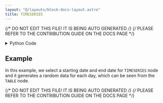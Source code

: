 ```yaml
---
layout: "@/layouts/block-docs-layout.astro"
title: TIMESERIES
---
```


{/* DO NOT EDIT THIS FILE! IT IS BEING AUTO GENERATED */}
{/* PLEASE REFER TO THE CONTRIBUTION GUIDE ON THE DOCS PAGE */}


<PythonDocsDisplay docstring={docstring} />

<details>
<summary>Python Code</summary>

```python
import numpy as np
from flojoy import flojoy, DataFrame
import pandas as pd
import traceback


@flojoy
def TIMESERIES(
    start_date: str = "2023-01-01", end_date: str = "2023-07-20"
) -> DataFrame:
    """The TIMESERIES node generates a random timeseries vector (as a DataFrame).

    Parameters
    ----------
    start_date : str
        The start date of the timeseries in the format 'YYYY:MM:DD'.
    end_date : str
        The end date of the timeseries in the format 'YYYY:MM:DD'.

    Returns
    -------
    DataFrame
        m: the resulting timeseries
    """

    try:
        # Set the random seed for reproducibility
        np.random.seed(42)

        # Generate random time series data
        start = pd.Timestamp(start_date)
        end = pd.Timestamp(end_date)
        num_days = (end - start).days + 1
        timestamps = pd.date_range(start=start, end=end, freq="D")
        data = np.random.randn(num_days)  # Random data points

        df = pd.DataFrame({"Timestamp": timestamps, "Data": data})

        return DataFrame(df=df)
    except Exception as e:
        print(traceback.format_exc())
        raise e

```

[Find this Flojoy Block on GitHub](https://github.com/flojoy-ai/blocks/blob/main/blocks/GENERATORS/SIMULATIONS/TIMESERIES/TIMESERIES.py)

</details>

## Example

<GetHelpWidget />

<AppDisplay app={app} blockName="TIMESERIES" client:visible />

In this example, we select a starting date and end date for `TIMESERIES` node and it generates a random data for each day, which can be seen from the `TABLE` node.

{/* DO NOT EDIT THIS FILE! IT IS BEING AUTO GENERATED */}
{/* PLEASE REFER TO THE CONTRIBUTION GUIDE ON THE DOCS PAGE */}
